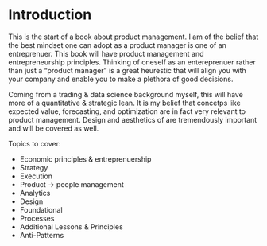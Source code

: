 # Introduction

This is the start of a book about product management. I am of the belief that the best mindset one can adopt as a product manager is one of an entreprenuer. This book will have product management and entrepreneurship principles. Thinking of oneself as an entereprenuer rather than just a "product manager" is a great heurestic that will align you with your company and enable you to make a plethora of good decisions. 

Coming from a trading & data science background myself, this will have more of a quantitative & strategic lean. It is my belief that concetps like expected value, forecasting, and optimization are in fact very relevant to product management. Design and aesthetics of are tremendously important and will be covered as well. 


Topics to cover: 

  * Economic principles & entreprenuership 
  * Strategy
  * Execution
  * Product -> people management 
  * Analytics
  * Design
  * Foundational 
  * Processes
  * Additional Lessons & Principles
  * Anti-Patterns




